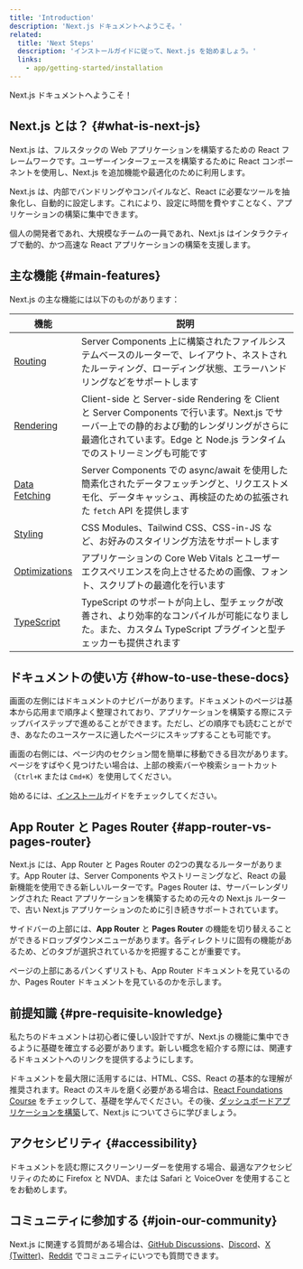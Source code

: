```yaml
---
title: 'Introduction'
description: 'Next.js ドキュメントへようこそ。'
related:
  title: 'Next Steps'
  description: 'インストールガイドに従って、Next.js を始めましょう。'
  links:
    - app/getting-started/installation
---
```


Next.js ドキュメントへようこそ！

## Next.js とは？ {#what-is-next-js}

Next.js は、フルスタックの Web アプリケーションを構築するための React フレームワークです。ユーザーインターフェースを構築するために React コンポーネントを使用し、Next.js を追加機能や最適化のために利用します。

Next.js は、内部でバンドリングやコンパイルなど、React に必要なツールを抽象化し、自動的に設定します。これにより、設定に時間を費やすことなく、アプリケーションの構築に集中できます。

個人の開発者であれ、大規模なチームの一員であれ、Next.js はインタラクティブで動的、かつ高速な React アプリケーションの構築を支援します。

## 主な機能 {#main-features}

Next.js の主な機能には以下のものがあります：

| 機能                                                               | 説明                                                                                                                                                                                                                 |
| ------------------------------------------------------------------ | -------------------------------------------------------------------------------------------------------------------------------------------------------------------------------------------------------------------- |
| [Routing](/docs/app/building-your-application/routing)             | Server Components 上に構築されたファイルシステムベースのルーターで、レイアウト、ネストされたルーティング、ローディング状態、エラーハンドリングなどをサポートします                                                   |
| [Rendering](/docs/app/building-your-application/rendering)         | Client-side と Server-side Rendering を Client と Server Components で行います。Next.js でサーバー上での静的および動的レンダリングがさらに最適化されています。Edge と Node.js ランタイムでのストリーミングも可能です |
| [Data Fetching](/docs/app/building-your-application/data-fetching) | Server Components での async/await を使用した簡素化されたデータフェッチングと、リクエストメモ化、データキャッシュ、再検証のための拡張された `fetch` API を提供します                                                 |
| [Styling](/docs/app/building-your-application/styling)             | CSS Modules、Tailwind CSS、CSS-in-JS など、お好みのスタイリング方法をサポートします                                                                                                                                  |
| [Optimizations](/docs/app/building-your-application/optimizing)    | アプリケーションの Core Web Vitals とユーザーエクスペリエンスを向上させるための画像、フォント、スクリプトの最適化を行います                                                                                          |
| [TypeScript](/docs/app/api-reference/config/typescript)            | TypeScript のサポートが向上し、型チェックが改善され、より効率的なコンパイルが可能になりました。また、カスタム TypeScript プラグインと型チェッカーも提供されます                                                      |

## ドキュメントの使い方 {#how-to-use-these-docs}

画面の左側にはドキュメントのナビバーがあります。ドキュメントのページは基本から応用まで順序よく整理されており、アプリケーションを構築する際にステップバイステップで進めることができます。ただし、どの順序でも読むことができ、あなたのユースケースに適したページにスキップすることも可能です。

画面の右側には、ページ内のセクション間を簡単に移動できる目次があります。ページをすばやく見つけたい場合は、上部の検索バーや検索ショートカット（`Ctrl+K` または `Cmd+K`）を使用してください。

始めるには、[インストール](/docs/app/getting-started/installation)ガイドをチェックしてください。

## App Router と Pages Router {#app-router-vs-pages-router}

Next.js には、App Router と Pages Router の2つの異なるルーターがあります。App Router は、Server Components やストリーミングなど、React の最新機能を使用できる新しいルーターです。Pages Router は、サーバーレンダリングされた React アプリケーションを構築するための元々の Next.js ルーターで、古い Next.js アプリケーションのために引き続きサポートされています。

サイドバーの上部には、**App Router** と **Pages Router** の機能を切り替えることができるドロップダウンメニューがあります。各ディレクトリに固有の機能があるため、どのタブが選択されているかを把握することが重要です。

ページの上部にあるパンくずリストも、App Router ドキュメントを見ているのか、Pages Router ドキュメントを見ているのかを示します。

## 前提知識 {#pre-requisite-knowledge}

私たちのドキュメントは初心者に優しい設計ですが、Next.js の機能に集中できるように基礎を確立する必要があります。新しい概念を紹介する際には、関連するドキュメントへのリンクを提供するようにします。

ドキュメントを最大限に活用するには、HTML、CSS、React の基本的な理解が推奨されます。React のスキルを磨く必要がある場合は、[React Foundations Course](https://nextjs.org/learn/react-foundations) をチェックして、基礎を学んでください。その後、[ダッシュボードアプリケーションを構築](https://nextjs.org/learn/dashboard-app)して、Next.js についてさらに学びましょう。

## アクセシビリティ {#accessibility}

ドキュメントを読む際にスクリーンリーダーを使用する場合、最適なアクセシビリティのために Firefox と NVDA、または Safari と VoiceOver を使用することをお勧めします。

## コミュニティに参加する {#join-our-community}

Next.js に関連する質問がある場合は、[GitHub Discussions](https://github.com/vercel/next.js/discussions)、[Discord](https://discord.com/invite/bUG2bvbtHy)、[X (Twitter)](https://x.com/nextjs)、[Reddit](https://www.reddit.com/r/nextjs) でコミュニティにいつでも質問できます。
